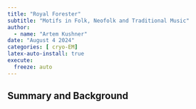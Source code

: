 ```yaml
---
title: "Royal Forester"
subtitle: "Motifs in Folk, Neofolk and Traditional Music"
author:
  - name: "Artem Kushner" 
date: "August 4 2024"
categories: [ cryo-EM]    
latex-auto-install: true
execute:
  freeze: auto
---
```


## Summary and Background
